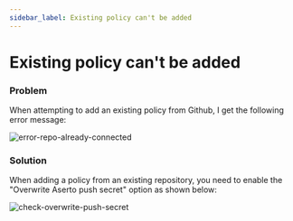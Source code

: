 ```yaml
---
sidebar_label: Existing policy can't be added
---
```


# Existing policy can't be added

### Problem

When attempting to add an existing policy from Github, I get the following error message:

![error-repo-already-connected](/troubleshooting/error-repo-already-connected.png)

### Solution

When adding a policy from an existing repository, you need to enable the "Overwrite Aserto push secret" option as shown below:

![check-overwrite-push-secret](/troubleshooting/check-overwrite-push-secret.png)
